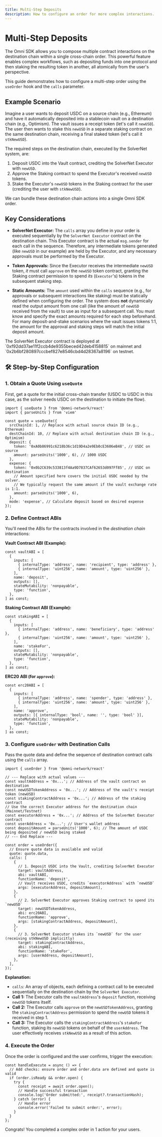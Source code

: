 ```yaml
---
title: Multi-Step Deposits
description: How to configure an order for more complex interactions.
---
```



# Multi-Step Deposits

The Omni SDK allows you to compose multiple contract interactions on the destination chain within a single cross-chain order. This powerful feature enables complex workflows, such as depositing funds into one protocol and then staking the resulting token in another, all atomically from the user's perspective.

This guide demonstrates how to configure a multi-step order using the `useOrder` hook and the `calls` parameter.

## Example Scenario

Imagine a user wants to deposit USDC on a source chain (e.g., Ethereum) and have it automatically deposited into a stablecoin vault on a destination chain (e.g., Optimism). The vault issues a receipt token (let's call it `newUSD`). The user then wants to stake this `newUSD` in a separate staking contract on the same destination chain, receiving a final staked token (let's call it `stkNewUSD`).

The required steps on the destination chain, executed by the SolverNet system, are:

1.  Deposit USDC into the Vault contract, crediting the SolverNet Executor with `newUSD`.
2.  Approve the Staking contract to spend the Executor's received `newUSD` tokens.
3.  Stake the Executor's `newUSD` tokens in the Staking contract for the user (crediting the user with `stkNewUSD`).

We can bundle these destination chain actions into a single Omni SDK order.

## Key Considerations

*   **SolverNet Executor:** The `calls` array you define in your order is executed sequentially by the `SolverNet Executor` contract on the destination chain. This Executor contract is the actual `msg.sender` for each call in the sequence. Therefore, any intermediate tokens generated (like `newUSD` in our example) are held by the Executor, and any necessary approvals must be performed by the Executor.

*   **Token Approvals:** Since the Executor receives the intermediate `newUSD` token, *it* must call `approve` on the `newUSD` token contract, granting the Staking contract permission to spend *its* (`Executor`'s) tokens in the subsequent staking step.

*   **Static Amounts:** The `amount` used within the `calls` sequence (e.g., for approvals or subsequent interactions like staking) must be statically defined when configuring the order. The system does **not** dynamically read the output amount from one call (like the amount of `newUSD` received from the vault) to use as input for a subsequent call. You must know and specify the exact amounts required for each step beforehand. For many deposit-and-stake scenarios where the vault issues tokens 1:1, the amount for the approval and staking steps will match the initial deposit amount.

<Callout type="info">
The SolverNet Executor contract is deployed at `0xf92dd37ae11f2ccb4de9355beced42deb4158815` on mainnet and `0x2b6bf280897cccbef827e8546cbd4d28367a8196` on testnet.
</Callout>

## 🛠️ Step-by-Step Configuration

### 1. Obtain a Quote Using `useQuote`

First, get a quote for the initial cross-chain transfer (USDC to USDC in this case, as the solver needs USDC on the destination to initiate the flow).

```tsx
import { useQuote } from '@omni-network/react'
import { parseUnits } from 'viem'

const quote = useQuote({
  srcChainId: 1, // Replace with actual source chain ID (e.g., Ethereum)
  destChainId: 10, // Replace with actual destination chain ID (e.g., Optimism)
  deposit: {
    token: '0xA0b86991c6218b36c1d19D4a2e9Eb0cE3606eB48', // USDC on source
    amount: parseUnits('1000', 6), // 1000 USDC
  },
  expense: {
    token: '0x0b2C639c533813f4Aa9D7837CAf62653d097Ff85', // USDC on destination
    // Amount specified here covers the initial USDC needed by the solver.
    // We typically request the same amount if the vault exchange rate is 1:1.
    amount: parseUnits('1000', 6),
  },
  mode: 'expense', // Calculate deposit based on desired expense
});
```

### 2. Define Contract ABIs

You'll need the ABIs for the contracts involved in the *destination chain* interactions:

**Vault Contract ABI (Example):**

```tsx
const vaultABI = [
  {
    inputs: [
      { internalType: 'address', name: 'recipient', type: 'address' },
      { internalType: 'uint256', name: 'amount', type: 'uint256' },
    ],
    name: 'deposit',
    outputs: [],
    stateMutability: 'nonpayable',
    type: 'function',
  },
] as const;
```

**Staking Contract ABI (Example):**

```tsx
const stakingABI = [
  {
    inputs: [
      { internalType: 'address', name: 'beneficiary', type: 'address' },
      { internalType: 'uint256', name: 'amount', type: 'uint256' },
    ],
    name: 'stakeFor',
    outputs: [],
    stateMutability: 'nonpayable',
    type: 'function',
  },
] as const;
```

**ERC20 ABI (for `approve`):**

```tsx
const erc20ABI = [
  {
    inputs: [
      { internalType: 'address', name: 'spender', type: 'address' },
      { internalType: 'uint256', name: 'amount', type: 'uint256' },
    ],
    name: 'approve',
    outputs: [{ internalType: 'bool', name: '', type: 'bool' }],
    stateMutability: 'nonpayable',
    type: 'function',
  },
] as const;
```

### 3. Configure `useOrder` with Destination Calls

Pass the quote data and define the sequence of destination contract calls using the `calls` array.

```tsx
import { useOrder } from '@omni-network/react'

// --- Replace with actual values ---
const vaultAddress = '0x...'; // Address of the vault contract on destination
const newUSDTokenAddress = '0x...'; // Address of the vault's receipt token (newUSD)
const stakingContractAddress = '0x...'; // Address of the staking contract
// Use the correct Executor address for the destination chain (Mainnet/Testnet)
const executorAddress = '0x...'; // Address of the SolverNet Executor contract
const userAddress = '0x...'; // User's wallet address
const depositAmount = parseUnits('1000', 6); // The amount of USDC being deposited / newUSD being staked
// --- End Replace ---

const order = useOrder({
  // Ensure quote data is available and valid
  quote: quote.data,
  calls: [
    {
      // 1. Deposit USDC into the Vault, crediting SolverNet Executor
      target: vaultAddress,
      abi: vaultABI,
      functionName: 'deposit',
      // Vault receives USDC, credits `executorAddress` with `newUSD`
      args: [executorAddress, depositAmount],
    },
    {
      // 2. SolverNet Executor approves Staking contract to spend its `newUSD`
      target: newUSDTokenAddress,
      abi: erc20ABI,
      functionName: 'approve',
      args: [stakingContractAddress, depositAmount],
    },
    {
      // 3. SolverNet Executor stakes its `newUSD` for the user (receiving stkNewUSD implicitly)
      target: stakingContractAddress,
      abi: stakingABI,
      functionName: 'stakeFor',
      args: [userAddress, depositAmount],
    },
  ],
});
```

**Explanation:**

*   `calls`: An array of objects, each defining a contract call to be executed sequentially on the destination chain by the `SolverNet Executor`.
*   **Call 1:** The Executor calls the `vaultAddress`'s `deposit` function, receiving `newUSD` tokens itself.
*   **Call 2:** The Executor calls `approve` on the `newUSDTokenAddress`, granting the `stakingContractAddress` permission to spend the `newUSD` tokens it received in step 1.
*   **Call 3:** The Executor calls the `stakingContractAddress`'s `stakeFor` function, staking its `newUSD` tokens on behalf of the `userAddress`. The user effectively receives `stkNewUSD` as a result of this action.

### 4. Execute the Order

Once the order is configured and the user confirms, trigger the execution:

```tsx
const handleExecute = async () => {
  // Add checks: ensure order and order.data are defined and quote is valid
  if (order.isReady && order.open) {
    try {
      const receipt = await order.open();
      // Handle successful transaction
      console.log('Order submitted:', receipt?.transactionHash);
    } catch (error) {
      // Handle error
      console.error('Failed to submit order:', error);
    }
  }
};
```

Congrats! You completed a complex order in 1 action for your users.
